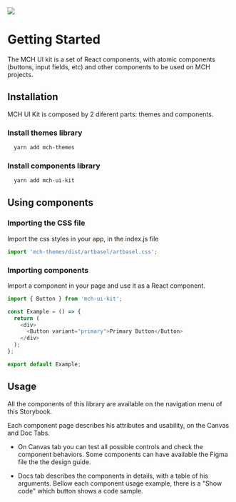 <!--- GettingStarted.stories.mdx --->


<Meta title="Introduction/Getting Started" />

<img src="/artbasel_design.png" />

# Getting Started

The MCH UI kit is a set of React components, with atomic components (buttons, input fields, etc) and other components to be used on MCH projects.

## Installation

MCH UI Kit is composed by 2 diferent parts: themes and components.

### Install themes library

```bash
  yarn add mch-themes
```

### Install components library

```bash
  yarn add mch-ui-kit
```

## Using components

### Importing the CSS file

Import the css styles in your app, in the index.js file

```javascript
import 'mch-themes/dist/artbasel/artbasel.css';
```

### Importing components

Import a component in your page and use it as a React component.

```javascript
import { Button } from 'mch-ui-kit';

const Example = () => {
  return (
    <div>
      <Button variant="primary">Primary Button</Button>
    </div>
  );
};

export default Example;
```

## Usage

All the components of this library are available on the navigation menu of this Storybook.

Each component page describes his attributes and usability, on the Canvas and Doc Tabs.

- On Canvas tab you can test all possible controls and check the component behaviors. Some components can have available the Figma file the the design guide.

- Docs tab describes the components in details, with a table of his arguments. Bellow each component usage example, there is a "Show code" which button shows a code sample.

<BuildDate />
